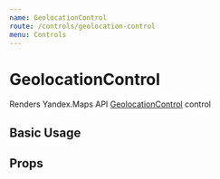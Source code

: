 ```yaml
---
name: GeolocationControl
route: /controls/geolocation-control
menu: Controls
---
```



# GeolocationControl

Renders Yandex.Maps API [GeolocationControl][control] control

## Basic Usage

<Playground>
  <YMaps>
    <Map
      defaultState={{
        center: [55.751574, 37.573856],
        zoom: 9,
        controls: [],
      }}
    >
      <GeolocationControl options={{ float: 'left' }} />
    </Map>
  </YMaps>
</Playground>

## Props

<Props of={_GeolocationControl} />

[control]:
  https://tech.yandex.com/maps/doc/jsapi/2.1/ref/reference/control.GeolocationControl-docpage/
